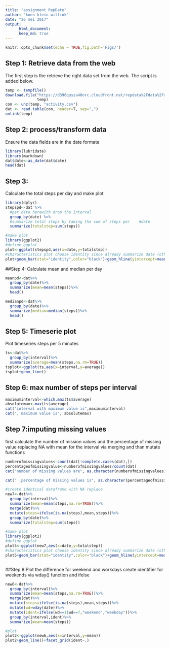 ---
title: "assignment RepDate"
author: "koen klein willink"
date: "26 mei 2017"
output: 
      html_document: 
      keep_md: true
---

```{r setup, include=TRUE}
knitr::opts_chunk$set(echo = TRUE,fig.path='Figs/')
```

## Step 1: Retrieve data from the web
The first step is the retrieve the right data set from the web. The script is added below. 

```{r retrieve data}
temp <- tempfile()
download.file("https://d396qusza40orc.cloudfront.net/repdata%2Fdata%2Factivity.zip", 
              temp)
con <- unz(temp, "activity.csv")
dat <- read.table(con, header=T, sep=",")
unlink(temp)
```

## Step 2: process/transform data
Ensure the data fields are in the date formate

```{r process/transform}
library(lubridate)
library(markdown)
dat$date<-as_date(dat$date)
head(dat)
```

## Step 3: 
Calculate the total steps per day and make plot
```{r total steps per day}
library(dplyr)
stepspd<-dat %>%
  #per date herewith drop the interval
  group_by(date) %>%
  #summarize total steps by taking the sum of steps per    #date
  summarize(totalstep=sum(steps))

#make plot
library(ggplot2)
#define ggplot
plot<-ggplot(stepspd,aes(x=date,y=totalstep))
#characteristics plot choose identity since already summarize date (otherwise a hist is plotted)
plot+geom_bar(stat="identity",color="black")+geom_hline(yintercept=mean(stepspd$totalstep,na.rm=TRUE))
```

##Step 4: Calculate mean and median per day

```{r mean and median per day}
meanpd<-dat%>%
  group_by(date)%>%
  summarize(mean=mean(steps))%>%
  head()

medianpd<-dat%>%
  group_by(date)%>%
  summarize(median=median(steps))%>%
  head()
```

## Step 5: Timeserie plot
Plot timeseries steps per 5 minutes
```{r timeseries}
ts<-dat%>%
  group_by(interval)%>%
  summarize(average=mean(steps,na.rm=TRUE))
tsplot<-ggplot(ts,aes(x=interval,y=average))
tsplot+geom_line()
```

## Step 6: max number of steps per interval
```{r max number}
maximuminterval<-which.max(ts$average)
absolutemax<-max(ts$average)
cat("interval with maximum value is",maximuminterval)
cat(", maximum value is", absolutemax)
```

## Step 7:imputing missing values
first calculate the number of mission values and the percentage of missing value
replacing NA with mean for the interval
via merging and than mutate functions

```{r imputing mission values}
numberofmissingvalues<-count(dat[!complete.cases(dat),])
percentageofmissingvalue<-numberofmissingvalues/count(dat)
cat("number of missing values are", as.character(numberofmissingvalues))

cat(" ,percentage of missing values is", as.character(percentageofmissingvalue*100),"%")

#create identical dataframe with NA replace
new7<-dat%>%
  group_by(interval)%>%
  summarize(mean=mean(steps,na.rm=TRUE))%>%
  merge(dat)%>%
  mutate(steps=ifelse(is.na(steps),mean,steps))%>%
  group_by(date)%>%
  summarize(totalstep=sum(steps))

#make plot
library(ggplot2)
#define ggplot
plot5<-ggplot(new7,aes(x=date,y=totalstep))
#characteristics plot choose identity since already summarize date (otherwise a hist is plotted)
plot5+geom_bar(stat="identity",color="black")+geom_hline(yintercept=mean(new7$totalstep))



```

##Step 8:Plot the difference for weekend and workdays
create identifier for weekends via wday() function and ifelse

```{r workday weekenddays}
new6<-dat%>%
  group_by(interval)%>%
  summarize(mean=mean(steps,na.rm=TRUE))%>%
  merge(dat)%>%
  mutate(steps=ifelse(is.na(steps),mean,steps))%>%
  mutate(wd=wday(date))%>%
  mutate(ident=ifelse(wd==1|wd==7,"weekend","weekday"))%>%
  group_by(interval,ident)%>%
  summarize(mean=mean(steps))

#plot
plot2<-ggplot(new6,aes(x=interval,y=mean))
plot2+geom_line()+facet_grid(ident~.)

```

  